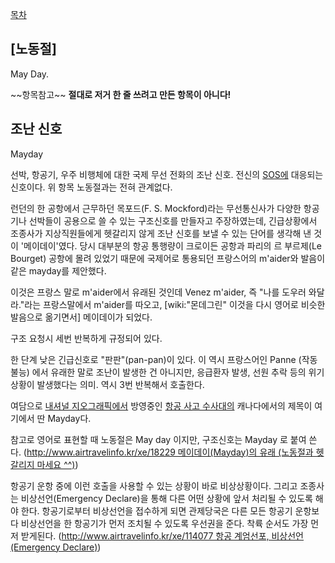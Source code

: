[[목차]]

== [노동절] ==
May Day.

~~항목참고~~
'''절대로 저거 한 줄 쓰려고 만든 항목이 아니다!'''
== 조난 신호 ==
Mayday

선박, 항공기, 우주 비행체에 대한 국제 무선 전화의 조난 신호. 전신의 [[SOS]]에 대응되는 신호이다. 위 항목 노동절과는 전혀 관계없다. 

런던의 한 공항에서 근무하던 목포드(F. S. Mockford)라는 무선통신사가 다양한 항공기나 선박들이 공용으로 쓸 수 있는 구조신호를 만들자고 주장하였는데, 긴급상황에서 조종사가 지상직원들에게 헷갈리지 않게 조난 신호를 보낼 수 있는 단어를 생각해 낸 것이 '메이데이'였다. 당시 대부분의 항공 통행량이 크로이든 공항과 파리의 르 부르제(Le Bourget) 공항에 몰려 있었기 때문에 국제어로 통용되던 프랑스어의 m'aider와 발음이 같은 mayday를 제안했다.
 
이것은 프랑스 말로 m'aider에서 유래된 것인데 Venez m'aider, 즉 "나를 도우러 와달라."라는 프랑스말에서 m'aider를 따오고, [wiki:"몬데그린" 이것을 다시 영어로 비슷한 발음으로 옮기면서] 메이데이가 되었다.

구조 요청시 세번 반복하게 규정되어 있다.

한 단계 낮은 긴급신호로 "판판"(pan-pan)이 있다. 이 역시 프랑스어인 Panne (작동불능) 에서 유래한 말로 조난이 발생한 건 아니지만, 응급환자 발생, 선원 추락 등의 위기상황이 발생했다는 의미. 역시 3번 반복해서 호출한다.

여담으로 [[내셔널 지오그래픽]]에서 방영중인 [[항공 사고 수사대]]의 캐나다에서의 제목이 여기에서 딴 Mayday다.

참고로 영어로 표현할 때 노동절은 May day 이지만, 구조신호는 Mayday 로 붙여 쓴다. ([[http://www.airtravelinfo.kr/xe/18229 메이데이(Mayday)의 유래 (노동절과 헷갈리지 마세요 ^^)]])

항공기 운항 중에 이런 호출을 사용할 수 있는 상황이 바로 비상상황이다. 그리고 조종사는 비상선언(Emergency Declare)을 통해 다른 어떤 상황에 앞서 처리될 수 있도록 해야 한다. 항공기로부터 비상선언을 접수하게 되면 관제당국은 다른 모든 항공기 운항보다 비상선언을 한 항공기가 먼저 조치될 수 있도록 우선권을 준다. 착륙 순서도 가장 먼저 받게된다. ([[http://www.airtravelinfo.kr/xe/114077 항공 계엄선포, 비상선언(Emergency Declare)]])
